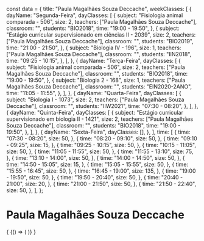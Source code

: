 const data = {
  title: "Paula Magalhães Souza Deccache",
  weekClasses: [
    {
      dayName: "Segunda-Feira",
      dayClasses: [
        {
          subject: "Fisiologia animal comparada - 506",
          size: 2,
          teachers: ["Paula Magalhães Souza Deccache"],
          classroom: "",
          students: "BIO2018",
          time: "19:00 - 19:50",
        },
        {
          subject: "Estágio curricular supervisionado em ciências II - 2039",
          size: 2,
          teachers: ["Paula Magalhães Souza Deccache"],
          classroom: "",
          students: "BIO2019",
          time: "21:00 - 21:50",
        },
        {
          subject: "Biologia IV - 196",
          size: 1,
          teachers: ["Paula Magalhães Souza Deccache"],
          classroom: "",
          students: "IIN2018",
          time: "09:25 - 10:15",
        },
      ],
    },
    {
      dayName: "Terça-Feira",
      dayClasses: [
        {
          subject: "Fisiologia animal comparada - 506",
          size: 2,
          teachers: ["Paula Magalhães Souza Deccache"],
          classroom: "",
          students: "BIO2018",
          time: "19:00 - 19:50",
        },
        {
          subject: "Biologia 2 - 168",
          size: 1,
          teachers: ["Paula Magalhães Souza Deccache"],
          classroom: "",
          students: "EIN2020-2ANO",
          time: "11:05 - 11:55",
        },
      ],
    },
    {
      dayName: "Quarta-Feira",
      dayClasses: [
        {
          subject: "Biologia I - 1073",
          size: 2,
          teachers: ["Paula Magalhães Souza Deccache"],
          classroom: "",
          students: "IIW2021",
          time: "07:30 - 08:20",
        },
      ],
    },
    {
      dayName: "Quinta-Feira",
      dayClasses: [
        {
          subject: "Estágio curricular supervisionado em biologia II - 1421",
          size: 2,
          teachers: ["Paula Magalhães Souza Deccache"],
          classroom: "",
          students: "BIO2018",
          time: "19:00 - 19:50",
        },
      ],
    },
    {
      dayName: "Sexta-Feira",
      dayClasses: [],
    },
  ],
  time: [
    {
      time: "07:30 - 08:20",
      size: 50,
    },
    {
      time: "08:20 - 09:10",
      size: 50,
    },
    {
      time: "09:10 - 09:25",
      size: 15,
    },
    {
      time: "09:25 - 10:15",
      size: 50,
    },
    {
      time: "10:15 - 11:05",
      size: 50,
    },
    {
      time: "11:05 - 11:55",
      size: 50,
    },
    {
      time: "11:55 - 13:10",
      size: 75,
    },
    {
      time: "13:10 - 14:00",
      size: 50,
    },
    {
      time: "14:00 - 14:50",
      size: 50,
    },
    {
      time: "14:50 - 15:05",
      size: 15,
    },
    {
      time: "15:05 - 15:55",
      size: 50,
    },
    {
      time: "15:55 - 16:45",
      size: 50,
    },
    {
      time: "16:45 - 19:00",
      size: 135,
    },
    {
      time: "19:00 - 19:50",
      size: 50,
    },
    {
      time: "19:50 - 20:40",
      size: 50,
    },
    {
      time: "20:40 - 21:00",
      size: 20,
    },
    {
      time: "21:00 - 21:50",
      size: 50,
    },
    {
      time: "21:50 - 22:40",
      size: 50,
    },
  ],
};

# Paula Magalhães Souza Deccache

<div>
  {
    <BrowserOnly>
      {() => (
        <Grid
          title={data.title}
          weekClasses={data.weekClasses}
          time={data.time}
        />
      )}
    </BrowserOnly>
  }
</div>
